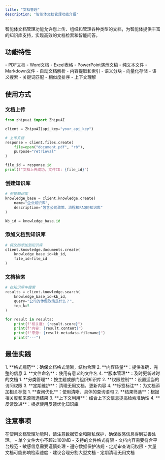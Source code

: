 ```yaml
---
title: "文档管理"
description: "智能体文档管理功能介绍"
---
```


<Info>
智能体文档管理功能允许您上传、组织和管理各种类型的文档，为智能体提供丰富的知识库支持，实现高效的文档检索和智能问答。
</Info>

## 功能特性

<CardGroup cols={3}>
  <Card title="多格式支持" icon="file">
    - PDF文档
    - Word文档
    - Excel表格
    - PowerPoint演示文稿
    - 纯文本文件
    - Markdown文件
  </Card>
  
  <Card title="智能处理" icon="brain">
    - 自动文档解析
    - 内容提取和索引
    - 语义分块
    - 向量化存储
  </Card>
  
  <Card title="高效检索" icon="magnifying-glass">
    - 语义搜索
    - 关键词匹配
    - 相似度排序
    - 上下文理解
  </Card>
</CardGroup>

## 使用方式

<Tabs>
  <Tab title="文档上传">

### 文档上传

```python
from zhipuai import ZhipuAI

client = ZhipuAI(api_key="your_api_key")

# 上传文档
response = client.files.create(
    file=open("document.pdf", "rb"),
    purpose="retrieval"
)

file_id = response.id
print(f"文档上传成功，文件ID: {file_id}")
```

  </Tab>
  <Tab title="创建知识库">

### 创建知识库

```python
# 创建知识库
knowledge_base = client.knowledge.create(
    name="企业知识库",
    description="包含公司政策、流程和FAQ的知识库"
)

kb_id = knowledge_base.id
```

  </Tab>
  <Tab title="添加文档">

### 添加文档到知识库

```python
# 将文档添加到知识库
client.knowledge.documents.create(
    knowledge_base_id=kb_id,
    file_id=file_id
)
```

  </Tab>
  <Tab title="文档检索">

### 文档检索

```python
# 在知识库中搜索
results = client.knowledge.search(
    knowledge_base_id=kb_id,
    query="公司的休假政策是什么？",
    top_k=5
)

for result in results:
    print(f"相关度: {result.score}")
    print(f"内容: {result.content}")
    print(f"来源: {result.metadata.filename}")
    print("---")
```

  </Tab>
</Tabs>

## 最佳实践

<Accordion title="文档准备">
1. **格式规范**：确保文档格式清晰，结构合理
2. **内容质量**：提供准确、完整的信息
3. **文件命名**：使用有意义的文件名
4. **版本管理**：及时更新过时的文档
</Accordion>

<Accordion title="知识库组织">
1. **分类管理**：按主题或部门组织知识库
2. **权限控制**：设置适当的访问权限
3. **定期维护**：清理无用文档，更新内容
4. **标签标注**：为文档添加相关标签
</Accordion>

<Accordion title="检索优化">
1. **查询优化**：使用清晰、具体的查询语句
2. **结果筛选**：根据相关度和来源筛选结果
3. **上下文利用**：结合上下文信息提高检索准确性
4. **反馈改进**：根据使用反馈优化知识库
</Accordion>

## 注意事项

<Warning>
在使用文档管理功能时，请注意数据安全和隐私保护，确保敏感信息得到妥善处理。
</Warning>

<CardGroup cols={3}>
  <Card title="文件限制" icon="exclamation-triangle">
    - 单个文件大小不超过100MB
    - 支持的文件格式有限
    - 文档内容需要符合平台规范
  </Card>
  
  <Card title="隐私安全" icon="shield">
    - 敏感信息需要谨慎处理
    - 遵守数据保护法规
    - 定期审查访问权限
  </Card>
  
  <Card title="性能考虑" icon="gauge">
    - 大量文档可能影响检索速度
    - 建议合理分割大型文档
    - 定期清理无用文档
  </Card>
</CardGroup>